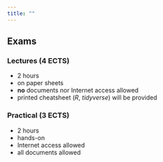 ```yaml
---
title: ""
---
```


## Exams

### Lectures (4 ECTS)

- 2 hours
- on paper sheets
- **no** documents nor Internet access allowed
- printed cheatsheet (_R_, _tidyverse_) will be provided

### Practical (3 ECTS)

- 2 hours
- hands-on
- Internet access allowed 
- all documents allowed
